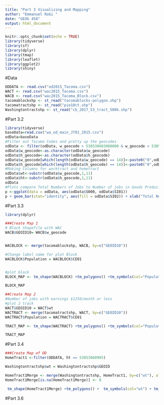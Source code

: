 ```yaml
---
title: "Part 3 Visualizing and Mapping"
author: "Emmanuel Robi "
date: "GEOG 458"
output: html_document
---
```

  
```r
knitr::opts_chunk$set(echo = TRUE)
library(tidyverse)
library(sf)
library(dplyr)
library(tmap)
library(leaflet)
library(ggplot2)
library(shiny)
```

#Data 
```r
ODDATA <- read.csv("od2015_Tacoma.csv")
WACT <- read.csv("wac2015_Tacoma.csv")
WACB <- read.csv("wac2015_Tacoma_Block.csv")
tacomablockshp <- st_read("tacomablocks-polygon.shp")
tacomatractshp <- st_read("pie10ct.shp")
Washingtontractshp <- st_read("cb_2017_53_tract_500k.shp")
```

#Part 3.2 
```r
library(tidyverse)
baseData=read.csv("wa_od_main_JT01_2015.csv")
odData=baseData
#Filter out Tacoma Codes and pretty up the geocodes
odData <- filter(odData, w_geocode > 530530603000000 & w_geocode < 530530620999999 | h_geocode > 530530603000000 & h_geocode < 530530620999999)
odData$w_geocode<-as.character(odData$w_geocode)
odData$h_geocode<-as.character(odData$h_geocode)
odData$w_geocode[which(length(odData$w_geocode) == 14)]<-paste0("0",odData$w_geocode[which(length(odData$w_geocode) == 14)])
odData$h_geocode[which(length(odData$h_geocode) == 14)]<-paste0("0",odData$h_geocode[which(length(odData$h_geocode) == 14)])
#Making Columns for worktract and hometract
odData$wt<-substr(odData$w_geocode,1,11)
odData$ht<-substr(odData$h_geocode,1,11)
odData
#Plots compare Total Numbers of Jobs to Number of jobs in Goods Producing industry sectors and Number of jobs in Trade, Transportation, and Utilities industry sectors
p <-ggplot(data = odData, aes(odData$S000, odData$SI01))
p + geom_bar(stat="identity", aes(fill = odData$SI02)) + xlab("Total Number of Jobs") + ylab("Number of jobs in Goods Producing industry sectors") + labs(fill = "Number of jobs in Trade, Transportation, and Utilities industry sectors")
```



#Part 3.3
```r
library(dplyr)

###Create Map 1
# Block Shapefile with WAC 
WACB$GEOID10= WACB$w_geocode


WACBLOCK <- merge(tacomablockshp, WACB, by=c("GEOID10"))

#Change label name for plot Block 
WACBLOCK$Population = WACBLOCK$CE01


#plot block
BLOCK_MAP <- tm_shape(WACBLOCK) +tm_polygons() +tm_symbols(col="Population") + tm_borders() +tm_layout(title = "Number of jobs with earnings $1250/month or less in the City of Tacoma on a Block Level", title.position = c("RIGHT", "TOP")) 

BLOCK_MAP

##Create Map 2
#Number of jobs with earnings $1250/month or less 
#plot 2 track
WACT$GEOID10 = WACT$wt
WACTRACT <- merge(tacomatractshp, WACT, by=c("GEOID10"))
WACTRACT$Population = WACTRACT$CE01

TRACT_MAP <- tm_shape(WACTRACT) +tm_polygons() +tm_symbols(col="Population") + tm_borders() +tm_layout(title = "Number of jobs with earnings $1250/month or less in the City of Tacoma on a Tract Level", title.position = c("RIGHT", "TOP"))

TRACT_MAP
```


#Part 3.4
```r
###Create Map of OD 
HomeTract1 <-filter(ODDATA, ht == 53053060905)

Washingtontractshp$wt = Washingtontractshp$GEOID

HomeTract1Merge <- merge(Washingtontractshp, HomeTract1, by=c("wt"), all = TRUE)
HomeTract1Merge[is.na(HomeTract1Merge)] <- 0 

 tm_shape(HomeTract1Merge) +tm_polygons() +  tm_symbols(col="wt") + tm_borders() +tm_layout(title = "Points of places where people who live in area 53053060905 work", title.position = c("RIGHT", "TOP")) 

```

#Part 3.6
```r
```


